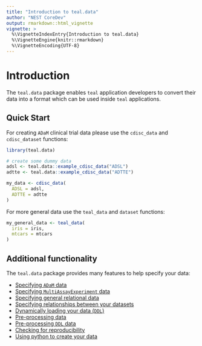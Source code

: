 ```yaml
---
title: "Introduction to teal.data"
author: "NEST CoreDev"
output: rmarkdown::html_vignette
vignette: >
  %\VignetteIndexEntry{Introduction to teal.data}
  %\VignetteEngine{knitr::rmarkdown}
  %\VignetteEncoding{UTF-8}
---
```


# Introduction

The `teal.data` package enables `teal` application developers to convert their data into a format which can be used
inside `teal` applications.

## Quick Start

For creating `ADaM` clinical trial data please use the `cdisc_data` and `cdisc_dataset` functions:

```r
library(teal.data)

# create some dummy data
adsl <- teal.data::example_cdisc_data("ADSL")
adtte <- teal.data::example_cdisc_data("ADTTE")

my_data <- cdisc_data(
  ADSL = adsl,
  ADTTE = adtte
)
```

For more general data use the `teal_data` and `dataset` functions:

```r
my_general_data <- teal_data(
  iris = iris,
  mtcars = mtcars
)
```

## Additional functionality

The `teal.data` package provides many features to help specify your data:

- [Specifying `ADaM` data](https://insightsengineering.github.io/teal/latest-tag/articles/including-adam-data-in-teal.html)
- [Specifying `MultiAssayExperiment` data](https://insightsengineering.github.io/teal/latest-tag/articles/including-mae-data-in-teal.html)
- [Specifying general relational data](https://insightsengineering.github.io/teal/latest-tag/articles/including-general-data-in-teal.html)
- [Specifying relationships between your datasets](join-keys.html)
- [Dynamically loading your data (`DDL`)](using-delayed-data-basic.html)
- [Pre-processing data](preprocessing-data.html)
- [Pre-processing `DDL` data ](preprocessing-delayed-data.html)
- [Checking for reproducibility](reproducibility.html)
- [Using python to create your data](teal.data-with-python.html)
